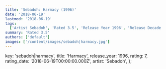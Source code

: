 ```yaml
---
title: 'Sebadoh: Harmacy (1996)'
date: '2018-06-19'
lastmod: '2018-06-19'
tags:
  ['Artist Sebadoh', 'Rated 3.5', 'Release Year 1996', 'Release Decade 1990']
summary: 'Rated 3.5'
authors: ['default']
images: ['/content/images/sebadoh|harmacy.jpg']
---
```


  key: 'sebadoh|harmacy',
  title: 'Harmacy',
  release_year: 1996,
  rating: 7,
  rating_date: '2018-06-19T00:00:00.000Z',
  artist: 'Sebadoh',
};

<MusicRating data={data} />

